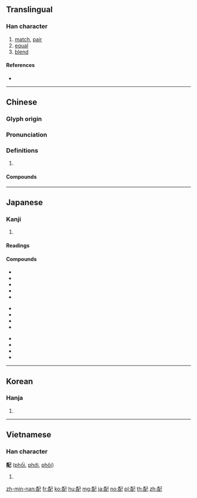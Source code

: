 {{character info/new}}
==Translingual==

===Han character===
{{Han char|rn=164|rad=酉|as=03|sn=10|four=17617|canj=MWSU|ids=⿰酉己}}

# [[match]], [[pair]]
# [[equal]]
# [[blend]]

====References====
* {{Han ref|kx=1280.090|dkj=39771|dj=1779.050|hdz=63574.030|uh=914D|ud=37197|bh=B074|bd=45172}}

----

==Chinese==
{{zh-forms}}

===Glyph origin===
{{Han etym}}

===Pronunciation===
{{zh-pron
|m=pèi
|c=pui3
|h=pfs=phi
|md=
|mn=kh,qz,xm,zz:phòe/qz:phèr/tp,xm:phè
|mn_note=phòe - literary; phèr/phè - vernacular
|w=
|mc=y
|oc=y
|ma=y
|cat=
}}

===Definitions===
{{zh-hanzi}}

# {{rfdef|lang=zh}}

====Compounds====
{{zh-der|不配|乘凶完配|交配|交配色|元配|分配|刺配|匹配|匹配阻抗|原配|國語配音|天河配|姻配|婚配|差配兒|彩樓配|德配|成龍配套|抵配|抽青配白|指配|搬配|搭配|擇德以配|擇配|支配|斷配|明婚正配|明媒正配|春秋配|樣本分配|正配|比配|流配|無配生殖|男配角|異形配子|異配生殖|發配|相女配夫|相配|科配|絕配|編配|繼配|老少配|般配|荷珠配|裝配|裝配線|許配|調配|迭配|速配|進口配額|選配|配上|配不上|配享|配件|配伍|配偶|配偶家族|配備|配光|配分比例|配分法|配合|配合禁忌|配合題|配售|配天之美|配套|配子|配子世代|配子囊|配子枝|配子體|配客|配對|配屬|配戲|配戴|配房|配所|配接卡|配搭|配搭兒|配料|配方|配景|配本|配業|配樂|配殿|配水幹管|配水支管|配水池|配水管|配水系統|配流|配發|配票|配種|配稱|配糖體|配給|配給制度|配給品|配給票|配置|配置廣播|配膳檯|配色|配藜|配藥|配藥師|配製|配角|配貨|配購|配軍|配送|配隸|配電|配電盤|配電裝置|配音|配頭|配額|配飾|配饗|零配件|鸞鳳之配}}

----

==Japanese==

===Kanji===
{{ja-kanji|grade=3|rs=酉03}}

# {{defn|lang=ja|sort=酉03}}

====Readings====
{{ja-readings
|goon=[[はい]] (hai), [[へ]] (he) {{non-joyo-reading}}
|kanon=[[はい]] (hai)
|kun=[[くばる|くば.る]] ([[配る]], kuba.ru)
}}

====Compounds====
{{top3}}
* {{ja-l|軍配|ぐんばい|gunbai}}
* {{ja-l|配転|はいてん|haiten}}
* {{ja-l|支配|しはい|shihai}}
* {{ja-l|心配|しんぱい|shinpai}}
* {{ja-l|分配|ぶんぱい|bunpai}}
{{mid3}}
* {{ja-l|気配|けはい|kehai}}
* {{ja-l|配列|はいれつ|hairetsu}}
* {{ja-l|勾配|こうばい|kōbai}}
* {{ja-l|配当|はいとう|haitō}}
{{mid3}}
* {{ja-l|配剤|はいざい|haizai}}
* {{ja-l|配点|はいてん|haiten}}
* {{ja-l|配置|はいち|haichi}}
* {{ja-l|配慮|はいりょ|hairyo}}
{{bottom}}

----

==Korean==

===Hanja===
{{ko-hanja|hangeul=배|eumhun=|rv=bae|mr=pae|y=pay}}

# {{defn|lang=ko|sort=酉03}}

----

==Vietnamese==

===Han character===
'''配''' ([[phối]], [[phới]], [[phôi]])

# {{defn|lang=vi}}

[[zh-min-nan:配]]
[[fr:配]]
[[ko:配]]
[[hu:配]]
[[mg:配]]
[[ja:配]]
[[no:配]]
[[pl:配]]
[[th:配]]
[[zh:配]]